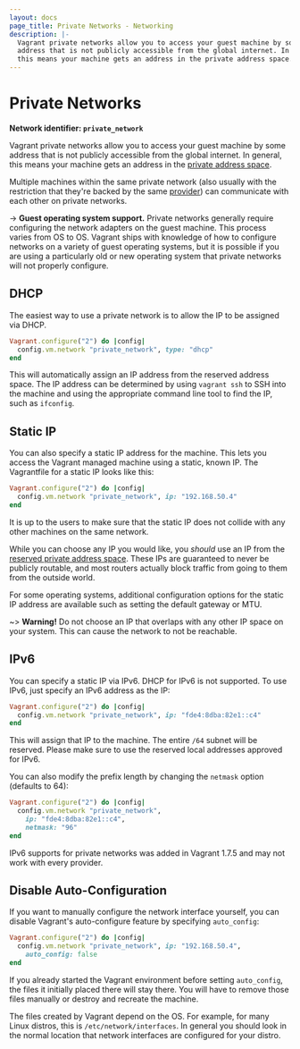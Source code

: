 ```yaml
---
layout: docs
page_title: Private Networks - Networking
description: |-
  Vagrant private networks allow you to access your guest machine by some
  address that is not publicly accessible from the global internet. In general,
  this means your machine gets an address in the private address space.
---
```


# Private Networks

**Network identifier: `private_network`**

Vagrant private networks allow you to access your guest machine by some address
that is not publicly accessible from the global internet. In general, this
means your machine gets an address in the [private address space](https://en.wikipedia.org/wiki/Private_network#Private_IPv4_address_spaces).

Multiple machines within the same private network (also usually with the
restriction that they're backed by the same [provider](/docs/providers/))
can communicate with each other on private networks.

-> **Guest operating system support.** Private networks generally
require configuring the network adapters on the guest machine. This process
varies from OS to OS. Vagrant ships with knowledge of how to configure
networks on a variety of guest operating systems, but it is possible if you
are using a particularly old or new operating system that private networks
will not properly configure.

## DHCP

The easiest way to use a private network is to allow the IP to be assigned
via DHCP.

```ruby
Vagrant.configure("2") do |config|
  config.vm.network "private_network", type: "dhcp"
end
```

This will automatically assign an IP address from the reserved address space.
The IP address can be determined by using `vagrant ssh` to SSH into the
machine and using the appropriate command line tool to find the IP,
such as `ifconfig`.

## Static IP

You can also specify a static IP address for the machine. This lets you
access the Vagrant managed machine using a static, known IP. The
Vagrantfile for a static IP looks like this:

```ruby
Vagrant.configure("2") do |config|
  config.vm.network "private_network", ip: "192.168.50.4"
end
```

It is up to the users to make sure that the static IP does not collide
with any other machines on the same network.

While you can choose any IP you would like, you _should_ use an IP from
the [reserved private address space](https://en.wikipedia.org/wiki/Private_network#Private_IPv4_address_spaces). These IPs are guaranteed to never be publicly routable,
and most routers actually block traffic from going to them from the
outside world.

For some operating systems, additional configuration options for the static
IP address are available such as setting the default gateway or MTU.

~> **Warning!** Do not choose an IP that overlaps with any
other IP space on your system. This can cause the network to not be
reachable.

## IPv6

You can specify a static IP via IPv6. DHCP for IPv6 is not supported.
To use IPv6, just specify an IPv6 address as the IP:

```ruby
Vagrant.configure("2") do |config|
  config.vm.network "private_network", ip: "fde4:8dba:82e1::c4"
end
```

This will assign that IP to the machine. The entire `/64` subnet will
be reserved. Please make sure to use the reserved local addresses approved
for IPv6.

You can also modify the prefix length by changing the `netmask` option
(defaults to 64):

```ruby
Vagrant.configure("2") do |config|
  config.vm.network "private_network",
    ip: "fde4:8dba:82e1::c4",
    netmask: "96"
end
```

IPv6 supports for private networks was added in Vagrant 1.7.5 and may
not work with every provider.

## Disable Auto-Configuration

If you want to manually configure the network interface yourself, you
can disable Vagrant's auto-configure feature by specifying `auto_config`:

```ruby
Vagrant.configure("2") do |config|
  config.vm.network "private_network", ip: "192.168.50.4",
    auto_config: false
end
```

If you already started the Vagrant environment before setting `auto_config`,
the files it initially placed there will stay there. You will have to remove
those files manually or destroy and recreate the machine.

The files created by Vagrant depend on the OS. For example, for many
Linux distros, this is `/etc/network/interfaces`. In general you should
look in the normal location that network interfaces are configured for your
distro.
